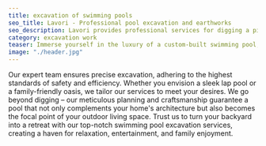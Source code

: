 ```yaml
---
title: excavation of swimming pools
seo_title: Lavori - Professional pool excavation and earthworks
seo_description: Lavori provides professional services for digging a pit for a swimming pool. Trust us for the high-quality and efficient implementation of your pool project.
category: excavation work
teaser: Immerse yourself in the luxury of a custom-built swimming pool, organically integrated into your estate. Our company provides earthworks services for digging pits for the construction of swimming pools. 
image: "./header.jpg"
---
```

<p>
Our expert team ensures precise excavation, adhering to the highest standards of safety and efficiency. Whether you envision a sleek lap pool or a family-friendly oasis, we tailor our services to meet your desires. We go beyond digging – our meticulous planning and craftsmanship guarantee a pool that not only complements your home's architecture but also becomes the focal point of your outdoor living space. Trust us to turn your backyard into a retreat with our top-notch swimming pool excavation services, creating a haven for relaxation, entertainment, and family enjoyment.
</p>